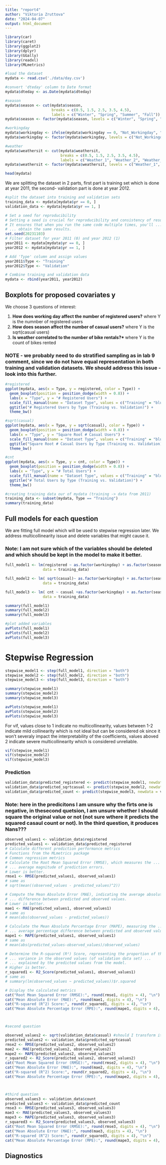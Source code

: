 ```yaml
---
title: "report4"
author: "Viktoria Zruttova"
date: "2024-04-07"
output: html_document
---
```

```r
library(car)
library(caret)
library(ggplot2)
library(dplyr)
library(GGally)
library(readxl)
library(MLmetrics)
```


```r
#load the dataset
mydata <- read.csv('./data/day.csv')

```

```r
#convert 'dteday' column to Date format
mydata$dteday <- as.Date(mydata$dteday)

#season
mydata$season <- cut(mydata$season,
                     breaks = c(0.5, 1.5, 2.5, 3.5, 4.5),
                     labels = c("Winter", "Spring", "Summer", "Fall"))
mydata$season <- factor(mydata$season, levels = c("Winter", "Spring", "Summer", "Fall"))

#workingday
mydata$workingday <- ifelse(mydata$workingday == 0, "Not_Workingday", "Workingday")
mydata$workingday <- factor(mydata$workingday, levels = c("Not_Workingday", "Workingday"))

#weather
mydata$weathersit <- cut(mydata$weathersit,
                         breaks = c(0.5, 1.5, 2.5, 3.5, 4.5),
                         labels = c("Weather_1", "Weather_2", "Weather_3", "Weather_4"))
mydata$weathersit <- factor(mydata$weathersit, levels = c("Weather_1", "Weather_2", "Weather_3", "Weather_4"))

head(mydata)
```

We are splitting the dataset in 2 parts, first part is training set which is done at year 2011, the second- validation part is done at year 2012.

```r
#split the dataset into training and validation sets
training_data <- mydata[mydata$yr == 0, ]
validation_data <- mydata[mydata$yr == 1, ]
```





```r
# Set a seed for reproducibility
# Setting a seed is crucial for reproducibility and consistency of results.
# It ensures that when you run the same code multiple times, you'll ...
# ... obtain the same results.
set.seed(20231103)
# Filter dataset for year 2011 (0) and year 2012 (1)
year2011 <- mydata[mydata$yr == 0, ]
year2012 <- mydata[mydata$yr == 1, ]

# Add 'Type' column and assign values
year2011$Type <- "Training"
year2012$Type <- "Validation"

# Combine training and validation data
mydata <- rbind(year2011, year2012)

```

## Boxplots for proposed covariates y

We choose 3 questions of interest:

1. **How does working day affect the number of registered users?** where Y is the numnber of registered users
2. **How does season affect the number of casual users?** where Y is the sqrt(casual users)
3. **Is weather correlated to the number of bike rentals?* ** where Y is the count of bikes rented 

### NOTE - we probably need to do stratified sampling as in lab 9 comment, since we do not have equal representation in both training and validation datasets. We should address this issue - look into this further.

```r

#registered
ggplot(mydata, aes(x = Type, y = registered, color = Type)) +
  geom_boxplot(position = position_dodge(width = 0.8)) +
  labs(x = "Type", y = "# Registered Users") +
  scale_fill_manual(name = "Dataset Type", values = c("Training" = "blue", "Validation" = "red")) +
  ggtitle("# Registered Users by Type (Training vs. Validation)") +
  theme_bw()

#sqrt(casual)
ggplot(mydata, aes(x = Type, y = sqrt(casual), color = Type)) +
  geom_boxplot(position = position_dodge(width = 0.8)) +
  labs(x = "Type", y = "Square Root # Casual Users") +
  scale_fill_manual(name = "Dataset Type", values = c("Training" = "blue", "Validation" = "red")) +
  ggtitle("Square Root # Casual Users by Type (Training vs. Validation)") +
  theme_bw()

#cnt
ggplot(mydata, aes(x = Type, y = cnt, color = Type)) +
  geom_boxplot(position = position_dodge(width = 0.8)) +
  labs(x = "Type", y = "# Total Users") +
  scale_fill_manual(name = "Dataset Type", values = c("Training" = "blue", "Validation" = "red")) +
  ggtitle("# Total Users by Type (Training vs. Validation)") +
  theme_bw()

```

```r
#creating training data our of mydata (training -> data from 2011)
training_data <- subset(mydata, Type == "Training")
summary(training_data)
```

## Full models for each question
We are fitting full model which will be used to stepwise regression later. We address multicollinearity issue and delete variables that might cause it.

### Note: I am not sure which of the variables should be deleted and which should be kept in the model to make it better.

```r


full_model1 <- lm(registered ~ as.factor(workingday) + as.factor(season)+ holiday + weekday + temp + hum + windspeed + as.factor(weathersit),
                 data = training_data)

full_model2 <- lm( sqrt(casual)~ as.factor(workingday) + as.factor(season) + holiday + weekday + temp + hum + windspeed + as.factor(weathersit),
                 data = training_data)

full_model3 <- lm( cnt ~ casual +as.factor(workingday) + as.factor(season) + holiday + weekday + temp + hum + windspeed + as.factor(weathersit),
                 data = training_data)

summary(full_model1)
summary(full_model2)
summary(full_model3)

#plot added variables
avPlots(full_model1)
avPlots(full_model2)
avPlots(full_model3)
```


# Stepwise Regression

```r
stepwise_model1 <- step(full_model1, direction = "both")
stepwise_model2 <- step(full_model2, direction = "both")
stepwise_model3 <- step(full_model3, direction = "both")
```

```r
summary(stepwise_model1)
summary(stepwise_model2)
summary(stepwise_model3)
```

```r
avPlots(stepwise_model1)
avPlots(stepwise_model2)
avPlots(stepwise_model3)
```

For vif, values close to 1 indicate no multicollinearity, values between 1-2 indicate mild collinearity which is not ideal but can be considered ok since it won't severaly impact the interpretability of the coefficients, values aboved 2 indicate severe multicollinearity which is considered unreliable.

```r
vif(stepwise_model1)
vif(stepwise_model2)
vif(stepwise_model3)
```

### Prediction


```r
validation_data$predicted_registered <- predict(stepwise_model1, newdata = validation_data)
validation_data$predicted_sqrtcasual <- predict(stepwise_model2, newdata = validation_data)
validation_data$predicted_count <- predict(stepwise_model3, newdata = validation_data)
```


### Note: here in the predicitons I am unsure why the firts one is negative, in thesecond quetsion, I am unsure whether I should square the original value or not (not sure wthere it predicts the squared casaul count or not). In the third question, it produces Nans???

```r
observed_values1 <- validation_data$registered
predicted_values1 <- validation_data$predicted_registered
# Calculate different prediction performance metrics
# Functions from the MLmetrics package
# Common regression metrics
# Calculate the Root Mean Squared Error (RMSE), which measures the ...
# ... average magnitude of prediction errors.
# Lower is better.
rmse1 <- RMSE(predicted_values1, observed_values1)
# same as
# sqrt(mean((observed_values - predicted_values)^2))

# Compute the Mean Absolute Error (MAE), indicating the average absolute ...
# ... difference between predicted and observed values.
# Lower is better.
mae1 <- MAE(predicted_values1, observed_values1)
# same as
# mean(abs(observed_values - predicted_values))

# Calculate the Mean Absolute Percentage Error (MAPE), measuring the ...
# ... average percentage difference between predicted and observed values.
mape1 <- MAPE(predicted_values1, observed_values1)
# same as
# mean(abs(predicted_values-observed_values)/observed_values)

# Determine the R-squared (R²) Score, representing the proportion of the ...
# ... variance in the observed values (of validation data set) ... 
# ... explained by the predicted values from the model.
# Higher is better.
r_squared1 <- R2_Score(predicted_values1, observed_values1)
# same as
# summary(lm(observed_values ~ predicted_values))$r.squared

# Display the calculated metrics
cat("Root Mean Squared Error (RMSE):", round(rmse1, digits = 4), "\n")
cat("Mean Absolute Error (MAE):", round(mae1, digits = 4), "\n")
cat("R-squared (R^2) Score:", round(r_squared1, digits = 4), "\n")
cat("Mean Absolute Percentage Error (MPE):", round(mape1, digits = 4), "\n")



#second question

observed_values2 <- sqrt(validation_data$casual) #should I transform it here??
predicted_values2 <- validation_data$predicted_sqrtcasual
rmse2 <- RMSE(predicted_values2, observed_values2)
mae2 <- MAE(predicted_values2, observed_values2)
mape2 <- MAPE(predicted_values2, observed_values2)
r_squared2 <- R2_Score(predicted_values2, observed_values2)
cat("Root Mean Squared Error (RMSE):", round(rmse2, digits = 4), "\n")
cat("Mean Absolute Error (MAE):", round(mae2, digits = 4), "\n")
cat("R-squared (R^2) Score:", round(r_squared2, digits = 4), "\n")
cat("Mean Absolute Percentage Error (MPE):", round(mape2, digits = 4), "\n")



#third question
observed_values3 <- validation_data$count
predicted_values3 <- validation_data$predicted_count
rmse3 <- RMSE(predicted_values3, observed_values3)
mae3 <- MAE(predicted_values3, observed_values3)
mape3 <- MAPE(predicted_values3, observed_values3)
r_squared3 <- R2_Score(predicted_values3, observed_values3)
cat("Root Mean Squared Error (RMSE):", round(rmse3, digits = 4), "\n")
cat("Mean Absolute Error (MAE):", round(mae3, digits = 4), "\n")
cat("R-squared (R^2) Score:", round(r_squared3, digits = 4), "\n")
cat("Mean Absolute Percentage Error (MPE):", round(mape3, digits = 4), "\n")


```


## Diagnostics

```r

```

